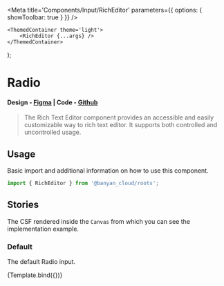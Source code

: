 
<Meta title='Components/Input/RichEditor' parameters={{ options: { showToolbar: true } }} />

	<ThemedContainer theme='light'>
		<RichEditor {...args} />
	</ThemedContainer>
);

# Radio

#### Design - [Figma](https://www.figma.com/file/e9opoAtQHBo4vFd6u0Co98/Component-Library?node-id=151%3A18731&mode=dev) | Code - [Github](https://github.com/banyandata-cloud/roots/tree/main/components/input/radio)

> The Rich Text Editor component provides an accessible and easily customizable way to rich text editor. It supports both controlled and uncontrolled usage.

## Usage

Basic import and additional information on how to use this component.

```js
import { RichEditor } from '@banyan_cloud/roots';
```

## Stories

The CSF rendered inside the `Canvas` from which you can see the implementation example.

### Default

The default Radio input.

<Canvas>
	<Story name='Default'>{Template.bind({})}</Story>
</Canvas>
